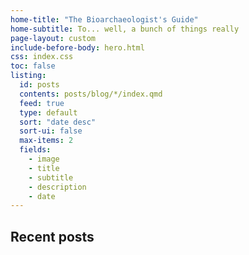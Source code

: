 ```yaml
---
home-title: "The Bioarchaeologist's Guide"
home-subtitle: To... well, a bunch of things really
page-layout: custom
include-before-body: hero.html
css: index.css
toc: false
listing:
  id: posts
  contents: posts/blog/*/index.qmd
  feed: true
  type: default  
  sort: "date desc"
  sort-ui: false
  max-items: 2
  fields:
    - image
    - title
    - subtitle
    - description
    - date
---
```



::: {.content-block}

::: {.content-text}

## Recent posts

::: {#posts}
:::

:::
:::
